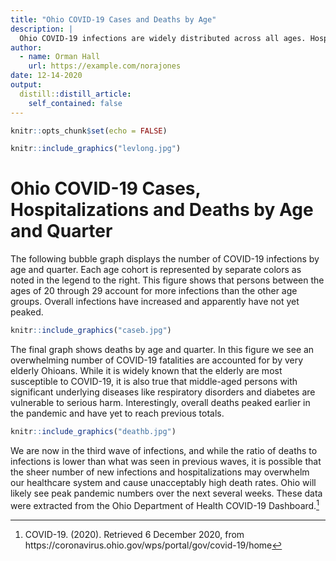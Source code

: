 ```yaml
---
title: "Ohio COVID-19 Cases and Deaths by Age"
description: |
  Ohio COVID-19 infections are widely distributed across all ages. Hospitalizations and deaths are disproportionately accounted by older Ohioans with serious underlying health conditions.
author:
  - name: Orman Hall
    url: https://example.com/norajones
date: 12-14-2020
output:
  distill::distill_article:
    self_contained: false
---
```




```r
knitr::opts_chunk$set(echo = FALSE)
```


```r
knitr::include_graphics("levlong.jpg")
```





# Ohio COVID-19 Cases, Hospitalizations and Deaths by Age and Quarter

The following bubble graph displays the number of COVID-19 infections by age and quarter. Each age cohort is represented by separate colors as noted in the legend to the right. This figure shows that persons between the ages of 20 through 29 account for more infections than the other age groups. Overall infections have increased and apparently have not yet peaked. 

```r
knitr::include_graphics("caseb.jpg")
```



The final graph shows deaths by age and quarter. In this figure we see an overwhelming number of COVID-19 fatalities are accounted for by very elderly Ohioans. While it is widely known that the elderly are most susceptible to COVID-19, it is also true that middle-aged persons with significant underlying diseases like respiratory disorders and diabetes are vulnerable to serious harm. Interestingly, overall deaths peaked earlier in the pandemic and have yet to reach previous totals. 


```r
knitr::include_graphics("deathb.jpg")
```

We are now in the third wave of infections, and while the ratio of deaths to infections is lower than what was seen in previous waves, it is possible that the sheer number of new infections and hospitalizations may overwhelm our healthcare system and cause unacceptably high death rates. Ohio will likely see peak pandemic numbers over the next several weeks. These data were extracted from the Ohio Department of Health COVID-19 Dashboard.^[COVID-19. (2020). Retrieved 6 December 2020, from https://coronavirus.ohio.gov/wps/portal/gov/covid-19/home]
